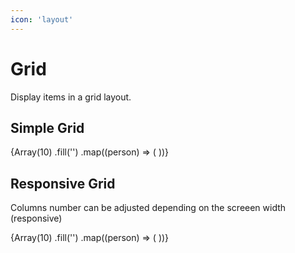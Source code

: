 ```yaml
---
icon: 'layout'
---
```



# Grid

Display items in a grid layout.

## Simple Grid

<Wrapper>
  <Grid numCol={5}>
    {Array(10)
      .fill('')
      .map((person) => (
        <PeoplePhoto />
      ))}
  </Grid>
</Wrapper>

## Responsive Grid

Columns number can be adjusted depending on the screeen width (responsive)

<Wrapper>
  <Grid numCol={5} numColXS={1} numColSM={1} numColMD={2} numColLG={4}>
    {Array(10)
      .fill('')
      .map((person) => (
        <PeoplePhoto />
      ))}
  </Grid>
</Wrapper>
